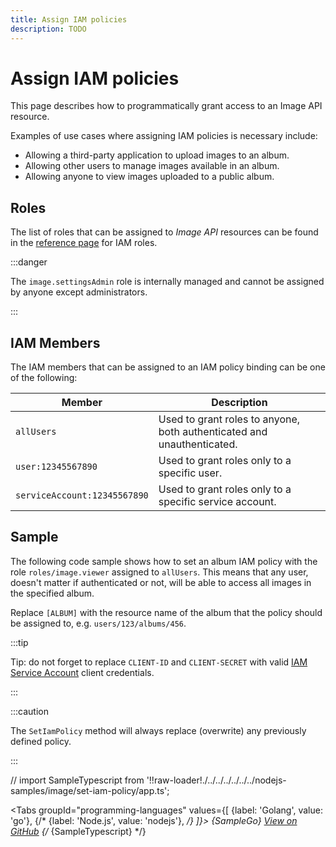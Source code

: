 ```yaml
---
title: Assign IAM policies
description: TODO
---
```


# Assign IAM policies

This page describes how to programmatically grant access to an Image API resource.

Examples of use cases where assigning IAM policies is necessary include:

- Allowing a third-party application to upload images to an album.
- Allowing other users to manage images available in an album.
- Allowing anyone to view images uploaded to a public album.

## Roles

The list of roles that can be assigned to _Image API_ resources can be found in the [reference page](/image/docs/reference/iam/roles) for IAM roles.

:::danger

The `image.settingsAdmin` role is internally managed and cannot be assigned by anyone except administrators.

:::

## IAM Members

The IAM members that can be assigned to an IAM policy binding can be one of the following:

| Member | Description |
| --- | --- |
| `allUsers` | Used to grant roles to anyone, both authenticated and unauthenticated. |
| `user:12345567890` | Used to grant roles only to a specific user. |
| `serviceAccount:12345567890` | Used to grant roles only to a specific service account. |


## Sample

The following code sample shows how to set an album IAM policy with the role `roles/image.viewer` assigned to `allUsers`. This means that any user, doesn't matter if authenticated or not, will be able to access all images in the specified album.

Replace `[ALBUM]` with the resource name of the album that the policy should be assigned to, e.g. `users/123/albums/456`.

:::tip

Tip: do not forget to replace `CLIENT-ID` and `CLIENT-SECRET` with valid [IAM Service Account](/authentication/service-accounts) client credentials.

:::

:::caution

The `SetIamPolicy` method will always replace (overwrite) any previously defined policy.

:::

// import SampleTypescript from '!!raw-loader!./../../../../../../nodejs-samples/image/set-iam-policy/app.ts';


<Tabs
  groupId="programming-languages"
  values={[
    {label: 'Golang', value: 'go'},
    {/* {label: 'Node.js', value: 'nodejs'}, */}
  ]}>
  <TabItem value="go">
    <CodeBlock language="go">
      {SampleGo}
    </CodeBlock>
    <a href="https://github.com/animeapis/golang-samples/blob/master/image/set-iam-policy/main.go">View on GitHub</a>
  </TabItem>
  {/* <TabItem value="nodejs">
    <CodeBlock language="typescript">
      {SampleTypescript}
    </CodeBlock>
  </TabItem> */}
</Tabs>
